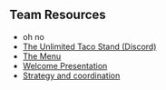 ## Team Resources

- oh no
- <span className="nav_link yellow">[The Unlimited Taco Stand (Discord)](https://discord.gg/fm6mRwy)</span>
- <span className="nav_link yellow">[The Menu](https://docs.google.com/spreadsheets/d/1BYOS1OvOxx3_9fg5t1UBHRXFastTxJmnP7xWpHr3YNU/edit#gid=935168686)</span>
- <span className="nav_link yellow">[Welcome Presentation](https://drive.google.com/file/d/1zClARg9yLVn6IWD4Gb7a_0HgiIvE1jEh/view)</span>
- <span className="nav_link yellow">[Strategy and coordination](https://docs.google.com/spreadsheets/d/1uC3fFzRmxWPQt8maFVWsDHo1kACiaM09R9CN9YUl5YU/edit#gid=1688490183)</span>
